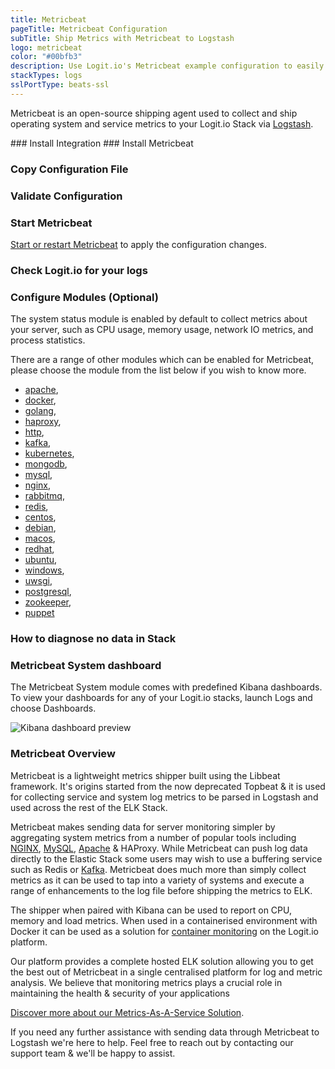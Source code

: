 ```yaml
---
title: Metricbeat
pageTitle: Metricbeat Configuration
subTitle: Ship Metrics with Metricbeat to Logstash
logo: metricbeat
color: "#00bfb3"
description: Use Logit.io's Metricbeat example configuration to easily forward and send your logs to Logstash and Elasticsearch.
stackTypes: logs
sslPortType: beats-ssl
---
```


Metricbeat is an open-source shipping agent used to collect and ship 
operating system and service metrics to your Logit.io Stack 
via [Logstash](/integrations/log-management/shippers/logstash).

<Steps>
  ### Install Integration
  <InstallIntegration/>
  ### Install Metricbeat

  <InstallBeat beatname="metricbeat" />

  ### Copy Configuration File

  <MetricbeatOutput />

  ### Validate Configuration

  <ValidateBeat beatname="metricbeat" />

  ### Start Metricbeat

  [Start or restart Metricbeat](https://www.elastic.co/guide/en/beats/metricbeat/master/metricbeat-starting.html) 
  to apply the configuration changes.

  ### Check Logit.io for your logs

  <LaunchStack utmMedium="logs" utmCampaign="metricbeat" source="metricbeat" />

  ### Configure Modules (Optional)

  The system status module is enabled by default to collect metrics about your server, such as CPU usage, 
  memory usage, network IO metrics, and process statistics.

  There are a range of other modules which can be enabled for Metricbeat, please choose the module from 
  the list below if you wish to know more.

  - [apache](/integrations/infrastructure-metrics/platforms/metricbeat-module-apache),
  - [docker](/integrations/infrastructure-metrics/platforms/metricbeat-module-docker),
  - [golang](/integrations/infrastructure-metrics/languages-and-libraries/metricbeat-module-golang),
  - [haproxy](/integrations/infrastructure-metrics/platforms/metricbeat-module-haproxy),
  - [http](/integrations/infrastructure-metrics/protocols/metricbeat-module-http),
  - [kafka](/integrations/infrastructure-metrics/platforms/metricbeat-module-kafka),
  - [kubernetes](/integrations/infrastructure-metrics/platforms/metricbeat-module-kubernetes),
  - [mongodb](/integrations/infrastructure-metrics/applications/mongodb-metrics),
  - [mysql](/integrations/infrastructure-metrics/applications/mysql-metrics),
  - [nginx](/integrations/infrastructure-metrics/platforms/metricbeat-module-nginx),
  - [rabbitmq](/integrations/infrastructure-metrics/message-queues/metricbeat-module-rabbitmq),
  - [redis](/integrations/infrastructure-metrics/message-queues/metricbeat-module-redis),
  - [centos](/integrations/infrastructure-metrics/operating-systems/metricbeat-module-system-centos),
  - [debian](/integrations/infrastructure-metrics/operating-systems/metricbeat-module-system-debian),
  - [macos](/integrations/infrastructure-metrics/operating-systems/metricbeat-module-system-macos),
  - [redhat](/integrations/infrastructure-metrics/operating-systems/metricbeat-module-system-redhat),
  - [ubuntu](/integrations/infrastructure-metrics/operating-systems/metricbeat-module-system-ubuntu),
  - [windows](/integrations/infrastructure-metrics/operating-systems/metricbeat-module-system-windows),
  - [uwsgi](/integrations/infrastructure-metrics/operating-systems/metricbeat-module-uwsgi),
  - [postgresql](/integrations/infrastructure-metrics/applications/postgresql-metrics),
  - [zookeeper](/integrations/infrastructure-metrics/platforms/metricbeat-module-zookeeper),
  - [puppet](/integrations/infrastructure-metrics/applications/puppet)

  ### How to diagnose no data in Stack

  <DiagnoseNoData />

  ### Metricbeat System dashboard

  The Metricbeat System module comes with predefined Kibana dashboards. To view your dashboards for any of your Logit.io stacks, launch Logs and choose Dashboards.

  ![Kibana dashboard preview](@/images/integrations/metricbeats/metricbeat_system_module.png)

</Steps>

### Metricbeat Overview

Metricbeat is a lightweight metrics shipper built using the Libbeat framework. It's origins started from the 
now deprecated Topbeat & it is used for collecting service and system log metrics to be parsed in Logstash 
and used across the rest of the ELK Stack.

Metricbeat makes sending data for server monitoring simpler by aggregating system metrics from a number of 
popular tools including [NGINX](/integrations/log-management/applications/nginx), 
[MySQL](/integrations/log-management/applications/mysql), 
[Apache](/integrations/log-management/applications/apache) & HAProxy. While Metricbeat 
can push log data directly to the Elastic Stack some users may wish to use a buffering service 
such as Redis or [Kafka](/integrations/log-management/message-queues/kafka). 
Metricbeat does much more than simply collect metrics as it can be used to tap 
into a variety of systems and execute a range of enhancements to the log file before shipping the metrics to ELK.

The shipper when paired with Kibana can be used to report on CPU, memory and load metrics. When used in a containerised 
environment with Docker it can be used as a solution for 
[container monitoring](https://logit.io/solutions/monitoring/container-monitoring/) on the Logit.io platform.
      
Our platform provides a complete hosted ELK solution allowing you to get the best out of Metricbeat in a single 
centralised platform for log and metric analysis. We believe that monitoring metrics plays a crucial role in maintaining 
the health & security of your applications

[Discover more about our Metrics-As-A-Service Solution](https://logit.io/platform/metrics/metrics-as-a-service).
      
If you need any further assistance with sending data through Metricbeat to Logstash we're here to help. Feel free to 
reach out by contacting our support team <IntercomButton text="via live chat" /> & we'll be happy to assist.